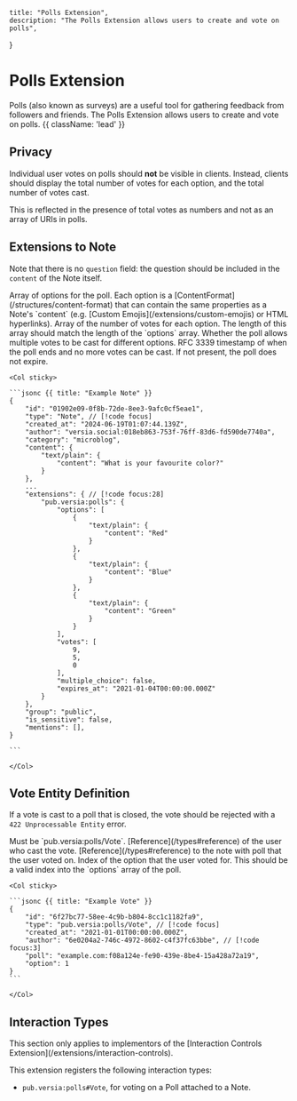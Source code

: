     title: "Polls Extension",
    description: "The Polls Extension allows users to create and vote on polls",
}

# Polls Extension

Polls (also known as surveys) are a useful tool for gathering feedback from followers and friends. The Polls Extension allows users to create and vote on polls. {{ className: 'lead' }}

## Privacy

Individual user votes on polls should **not** be visible in clients. Instead, clients should display the total number of votes for each option, and the total number of votes cast.

This is reflected in the presence of total votes as numbers and not as an array of URIs in polls.

## Extensions to Note

Note that there is no `question` field: the question should be included in the `content` of the Note itself.

<Row>
    <Col>
        <Properties name="Polls">
            <Property name="options" type="ContentFormat[]" required="true">
                Array of options for the poll. Each option is a [ContentFormat](/structures/content-format) that can contain the same properties as a Note's `content` (e.g. [Custom Emojis](/extensions/custom-emojis) or HTML hyperlinks).
            </Property>
            <Property name="votes" type="number[]" required="true" numberType="u64">
                Array of the number of votes for each option. The length of this array should match the length of the `options` array.
            </Property>
            <Property name="multiple_choice" type="boolean" required="true">
                Whether the poll allows multiple votes to be cast for different options.
            </Property>
            <Property name="expires_at" type="RFC3339" typeLink="/types#rfc-3339">
                RFC 3339 timestamp of when the poll ends and no more votes can be cast. If not present, the poll does not expire.
            </Property>
        </Properties>
    </Col>

    <Col sticky>

    ```jsonc {{ title: "Example Note" }}
    {
        "id": "01902e09-0f8b-72de-8ee3-9afc0cf5eae1",
        "type": "Note", // [!code focus]
        "created_at": "2024-06-19T01:07:44.139Z",
        "author": "versia.social:018eb863-753f-76ff-83d6-fd590de7740a",
        "category": "microblog",
        "content": {
            "text/plain": {
                "content": "What is your favourite color?"
            }
        },
        ...
        "extensions": { // [!code focus:28]
            "pub.versia:polls": {
                "options": [
                    {
                        "text/plain": {
                            "content": "Red"
                        }
                    },
                    {
                        "text/plain": {
                            "content": "Blue"
                        }
                    },
                    {
                        "text/plain": {
                            "content": "Green"
                        }
                    }
                ],
                "votes": [
                    9,
                    5,
                    0
                ],
                "multiple_choice": false,
                "expires_at": "2021-01-04T00:00:00.000Z"
            }
        },
        "group": "public",
        "is_sensitive": false,
        "mentions": [],
    }

    ```
    
    </Col>
</Row>

## Vote Entity Definition

If a vote is cast to a poll that is closed, the vote should be rejected with a `422 Unprocessable Entity` error.

<Row>
    <Col>
        <Properties name="Vote">
            <Property name="type" type="string" required="true">
                Must be `pub.versia:polls/Vote`.
            </Property>
            <Property name="author" type="Reference" required="true" typeLink="/types#reference">
                [Reference](/types#reference) of the user who cast the vote.
            </Property>
            <Property name="poll" type="Reference" required="true" typeLink="/types#reference">
                [Reference](/types#reference) to the note with poll that the user voted on.
            </Property>
            <Property name="option" type="number" required="true" numberType="u64">
                Index of the option that the user voted for. This should be a valid index into the `options` array of the poll.
            </Property>
        </Properties>
    </Col>

    <Col sticky>

    ```jsonc {{ title: "Example Vote" }}
    {
        "id": "6f27bc77-58ee-4c9b-b804-8cc1c1182fa9",
        "type": "pub.versia:polls/Vote", // [!code focus]
        "created_at": "2021-01-01T00:00:00.000Z",
        "author": "6e0204a2-746c-4972-8602-c4f37fc63bbe", // [!code focus:3]
        "poll": "example.com:f08a124e-fe90-439e-8be4-15a428a72a19",
        "option": 1
    }
    ```
    
    </Col>
</Row>

## Interaction Types

<Note>
    This section only applies to implementors of the [Interaction Controls Extension](/extensions/interaction-controls).
</Note>

This extension registers the following interaction types:
- `pub.versia:polls#Vote`, for voting on a Poll attached to a Note.